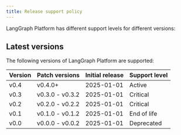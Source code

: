 ```yaml
---
title: Release support policy
---
```



LangGraph Platform has different support levels for different versions:

<supportLevels/>

## Latest versions

The following versions of LangGraph Platform are supported:

| Version | Patch versions  | Initial release | Support level |
|---------|-----------------|-----------------|---------------|
| v0.4    | v0.4.0+         | 2025-01-01      | Active        |
| v0.3    | v0.3.0 - v0.3.2 | 2025-01-01      | Critical      |
| v0.2    | v0.2.0 - v0.2.2 | 2025-01-01      | Critical      |
| v0.1    | v0.1.0 - v0.1.2 | 2025-01-01      | End of life   |
| v0.0    | v0.0.0 - v0.0.2 | 2025-01-01      | Deprecated    |






